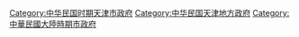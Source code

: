 [[Category:中华民国时期天津市政府|Category:中华民国时期天津市政府]]
[[Category:中华民国天津地方政府|Category:中华民国天津地方政府]]
[[Category:中華民國大陸時期市政府|Category:中華民國大陸時期市政府]]
